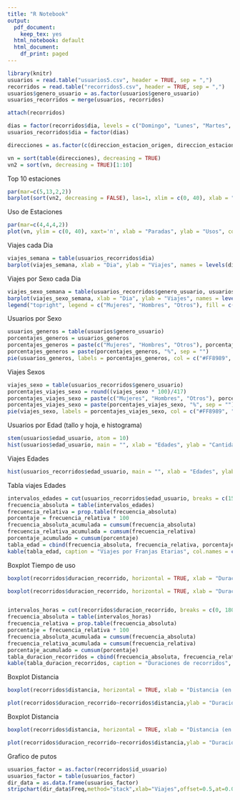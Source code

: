```yaml
---
title: "R Notebook"
output:
  pdf_document: 
    keep_tex: yes
  html_notebook: default
  html_document:
    df_print: paged
---
```


```r
library(knitr)
usuarios = read.table("usuarios5.csv", header = TRUE, sep = ",")
recorridos = read.table("recorridos5.csv", header = TRUE, sep = ",")
usuarios$genero_usuario = as.factor(usuarios$genero_usuario)
usuarios_recorridos = merge(usuarios, recorridos)

attach(recorridos)

dias = factor(recorridos$dia, levels = c("Domingo", "Lunes", "Martes", "Miércoles", "Jueves", "Viernes", "Sábado"))
usuarios_recorridos$dia = factor(dias)

direcciones = as.factor(c(direccion_estacion_origen, direccion_estacion_destino))

vn = sort(table(direcciones), decreasing = TRUE)
vn2 = sort(vn, decreasing = TRUE)[1:10]
```
Top 10 estaciones
```r
par(mar=c(5,13,2,2))
barplot(sort(vn2, decreasing = FALSE), las=1, xlim = c(0, 40), xlab = "Usos", col = rainbow(10), horiz = TRUE, cex.names=0.7)
```
Uso de Estaciones
```r
par(mar=c(4,4,4,2))
plot(vn, ylim = c(0, 40), xaxt='n', xlab = "Paradas", ylab = "Usos", col = rainbow(1200))
```

Viajes cada Dia
```r
viajes_semana = table(usuarios_recorridos$dia)
barplot(viajes_semana, xlab = "Dia", ylab = "Viajes", names = levels(dias), col = rainbow(7), beside = TRUE, cex.names = 0.9)
```

Viajes por Sexo cada Dia
```r
viajes_sexo_semana = table(usuarios_recorridos$genero_usuario, usuarios_recorridos$dia)
barplot(viajes_sexo_semana, xlab = "Dia", ylab = "Viajes", names = levels(dias), col = c("#FF8989", "#A6F6F1", "#CEFA8A"), beside = TRUE, cex.names = 0.9, ylim = c(0,40))
legend("topright", legend = c("Mujeres", "Hombres", "Otros"), fill = c("#FF8989", "#A6F6F1", "#CEFA8A"))
```

Usuarios por Sexo
```r
usuarios_generos = table(usuarios$genero_usuario)
porcentajes_generos = usuarios_generos
porcentajes_generos = paste(c("Mujeres", "Hombres", "Otros"), porcentajes_generos)
porcentajes_generos = paste(porcentajes_generos, "%", sep = "")
pie(usuarios_generos, labels = porcentajes_generos, col = c("#FF8989", "#A6F6F1", "#CEFA8A"))
```

Viajes Sexos
```r
viajes_sexo = table(usuarios_recorridos$genero_usuario)
porcentajes_viajes_sexo = round((viajes_sexo * 100)/417)
porcentajes_viajes_sexo = paste(c("Mujeres", "Hombres", "Otros"), porcentajes_viajes_sexo)
porcentajes_viajes_sexo = paste(porcentajes_viajes_sexo, "%", sep = "")
pie(viajes_sexo, labels = porcentajes_viajes_sexo, col = c("#FF8989", "#A6F6F1", "#CEFA8A"))
```

Usuarios por Edad (tallo y hoja, e histograma)
```r
stem(usuarios$edad_usuario, atom = 10)
hist(usuarios$edad_usuario, main = "", xlab = "Edades", ylab = "Cantidad", col = "purple", ylim = c(0, 25), xaxp = c(10, 65, 11))
```

Viajes Edades
```r
hist(usuarios_recorridos$edad_usuario, main = "", xlab = "Edades", ylab = "Cantidad", col = "purple", ylim = c(0, 140), xaxp = c(10, 65, 11))
```

Tabla viajes Edades
```r
intervalos_edades = cut(usuarios_recorridos$edad_usuario, breaks = c(15, 20, 25, 30, 35, 40, 45, 50, 55, 60, 65))
frecuencia_absoluta = table(intervalos_edades)
frecuencia_relativa = prop.table(frecuencia_absoluta)
porcentaje = frecuencia_relativa * 100
frecuencia_absoluta_acumulada = cumsum(frecuencia_absoluta)
frecuencia_relativa_acumulada = cumsum(frecuencia_relativa)
porcentaje_acumulado = cumsum(porcentaje)
tabla_edad = cbind(frecuencia_absoluta, frecuencia_relativa, porcentaje, frecuencia_absoluta_acumulada, frecuencia_relativa_acumulada, porcentaje_acumulado)
kable(tabla_edad, caption = "Viajes por Franjas Etarias", col.names = c("Frecuencia Absoluta", "Frecuencia Relativa", "Porcentaje", "Frec abs acumulada", "Frec rel acumulada", "Porc acumulado"), digits = 2, align = "cccccc")
```

Boxplot Tiempo de uso
```r
boxplot(recorridos$duracion_recorrido, horizontal = TRUE, xlab = "Duracion de viaje (en segundos)", boxfill="lightblue", outline = FALSE)

boxplot(recorridos$duracion_recorrido, horizontal = TRUE, xlab = "Duracion de viaje (en segundos)", boxfill="lightblue")


intervalos_horas = cut(recorridos$duracion_recorrido, breaks = c(0, 1800, 3600, 5400, 19800), dig.lab = 10)
frecuencia_absoluta = table(intervalos_horas)
frecuencia_relativa = prop.table(frecuencia_absoluta)
porcentaje = frecuencia_relativa * 100
frecuencia_absoluta_acumulada = cumsum(frecuencia_absoluta)
frecuencia_relativa_acumulada = cumsum(frecuencia_relativa)
porcentaje_acumulado = cumsum(porcentaje)
tabla_duracion_recorridos = cbind(frecuencia_absoluta, frecuencia_relativa, porcentaje, frecuencia_absoluta_acumulada, frecuencia_relativa_acumulada, porcentaje_acumulado)
kable(tabla_duracion_recorridos, caption = "Duraciones de recorridos", col.names = c("Frecuencia Absoluta", "Frecuencia Relativa", "Porcentaje", "Frec abs acumulada", "Frec rel acumulada", "Porc acumulado"), digits = 2, align = "cccccc")
```
  
Boxplot Distancia
```r
boxplot(recorridos$distancia, horizontal = TRUE, xlab = "Distancia (en metros)", boxfill="lightblue")

plot(recorridos$duracion_recorrido~recorridos$distancia,ylab = "Duración",xlab = "Distancia")
```

Boxplot Distancia
```r
boxplot(recorridos$distancia, horizontal = TRUE, xlab = "Distancia (en metros)", boxfill="lightblue")

plot(recorridos$duracion_recorrido~recorridos$distancia,ylab = "Duración",xlab = "Distancia")
```

Grafico de putos
```r
usuarios_factor = as.factor(recorridos$id_usuario)
usuarios_factor = table(usuarios_factor)
dir_data = as.data.frame(usuarios_factor)
stripchart(dir_data$Freq,method="stack",xlab="Viajes",offset=0.5,at=0.01,pch=19)
```